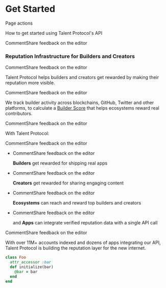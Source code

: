 # Get Started

Page actions

How to get started using Talent Protocol's API

CommentShare feedback on the editor

### Reputation Infrastructure for Builders and Creators[](https://app.gitbook.com/o/-Mb_Wi2wHgkerzhobNQn/s/WJyY4C57wYFZ4o1158L9/developers/get-started/~/change-requests/draft#reputation-infrastructure-for-builders-and-creators)

CommentShare feedback on the editor

Talent Protocol helps builders and creators get rewarded by making their reputation more visible.

CommentShare feedback on the editor

We track builder activity across blockchains, GitHub, Twitter and other platforms, to calculate a [Builder Score](https://app.gitbook.com/o/-Mb_Wi2wHgkerzhobNQn/s/WJyY4C57wYFZ4o1158L9/protocol-concepts/scoring-systems/builder-score) that helps ecosystems reward real contributors.

CommentShare feedback on the editor

With Talent Protocol:

CommentShare feedback on the editor

-   CommentShare feedback on the editor

    **Builders** get rewarded for shipping real apps


-   CommentShare feedback on the editor

    **Creators** get rewarded for sharing engaging content


-   CommentShare feedback on the editor

    **Ecosystems** can reach and reward top builders and creators


-   CommentShare feedback on the editor

    and **Apps** can integrate verified reputation data with a single API call


CommentShare feedback on the editor

With over 11M+ accounts indexed and dozens of apps integrating our API, Talent Protocol is building the reputation layer for the new internet.

```ruby title="/src/app/models/foo.rb"
class Foo
  attr_accessor :bar
  def initialize(bar)
    @bar = bar
  end
end
```

